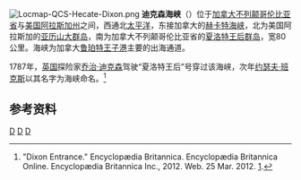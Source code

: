 {{coord|54|22|N|132|20|W|scale:2000000|display=title}}
[[Image:Locmap-QCS-Hecate-Dixon.png|thumb]]
'''迪克森海峡'''（{{lang-en|Dixon Entrance}}）位于[[加拿大|加拿大]][[不列颠哥伦比亚省|不列颠哥伦比亚省]]与[[美国|美国]][[阿拉斯加州|阿拉斯加州]]之间，西通北[[太平洋|太平洋]]，东接加拿大的[[赫卡特海峡|赫卡特海峡]]，北为美国阿拉斯加的[[亚历山大群岛|亚历山大群岛]]，南为加拿大不列颠哥伦比亚省的[[夏洛特王后群岛|夏洛特王后群岛]]，宽80公里。海峡为加拿大[[鲁珀特王子港|鲁珀特王子港]]主要的出海通道。

1787年，[[英国|英国]]探险家[[乔治·迪克森|乔治·迪克森]]驾驶“夏洛特王后”号穿过该海峡，次年[[约瑟夫·班克斯|约瑟夫·班克斯]]以其名字为海峡命名。<ref>"Dixon Entrance." Encyclopædia Britannica. Encyclopædia Britannica Online. Encyclopædia Britannica Inc., 2012. Web. 25 Mar. 2012. [http://www.britannica.com/EBchecked/topic/166846/Dixon-Entrance]. </ref>


==参考资料==
{{reflist}}
[[Category:加拿大海峡|D]]
[[Category:美国海峡|D]]
[[Category:跨国海峡|D]]